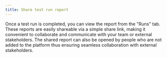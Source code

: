 ```yaml
---
title: Share test run report
---
```


Once a test run is completed, you can view the report from the "Runs" tab. These reports are easily shareable via a simple share link, making it convenient to collaborate and communicate with your team or external stakeholders. The shared report can also be opened by people who are not added to the platform thus ensuring seamless collaboration with external stakeholders.


<LoomVideo url="https://drive.google.com/file/d/1zgOoEHNjKowDmwmzrW8Q1tl3Qd9fzTVd/preview"  />


<Cards>
  <Card title="View test runs" href="https://nextjs.org/docs" />
  <Card title="Overview" href="https://fumadocs.vercel.app" />
  
</Cards>

